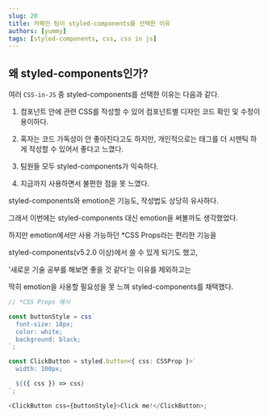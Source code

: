 ```yaml
---
slug: 20
title: 카페인 팀이 styled-components를 선택한 이유
authors: [yummy]
tags: [styled-components, css, css in js]
---
```


## 왜 styled-components인가?

여러 `CSS-in-JS` 중 styled-components를 선택한 이유는 다음과 같다.

1. 컴포넌트 안에 관련 CSS를 작성할 수 있어 컴포넌트별 디자인 코드 확인 및 수정이 용이하다.

2. 혹자는 코드 가독성이 안 좋아진다고도 하지만, 개인적으로는 태그를 더 시맨틱 하게 작성할 수 있어서 좋다고 느꼈다.

3. 팀원들 모두 styled-components가 익숙하다.

4. 지금까지 사용하면서 불편한 점을 못 느꼈다.

styled-components와 emotion은 기능도, 작성법도 상당히 유사하다.

그래서 이번에는 styled-components 대신 emotion을 써볼까도 생각했었다.

하지만 emotion에서만 사용 가능하던 \*CSS Props라는 편리한 기능을

styled-components(v5.2.0 이상)에서 쓸 수 있게 되기도 했고,

'새로운 기술 공부를 해보면 좋을 것 같다'는 이유를 제외하고는

딱히 emotion을 사용할 필요성을 못 느껴 styled-components를 채택했다.

```typescript
// *CSS Props 예시

const buttonStyle = css`
  font-size: 18px;
  color: white;
  background: black;
`;

const ClickButton = styled.button<{ css: CSSProp }>`
  width: 100px;

  ${({ css }) => css}
`;

<ClickButton css={buttonStyle}>Click me!</ClickButton>;
```
